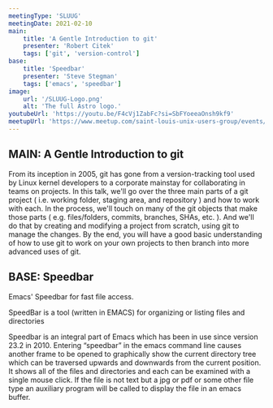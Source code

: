 ```yaml
---
meetingType: 'SLUUG'
meetingDate: 2021-02-10
main:
    title: 'A Gentle Introduction to git'
    presenter: 'Robert Citek'
    tags: ['git', 'version-control']
base:
    title: 'Speedbar'
    presenter: 'Steve Stegman'
    tags: ['emacs', 'speedbar']
image:
    url: '/SLUUG-Logo.png'
    alt: 'The full Astro logo.'
youtubeUrl: 'https://youtu.be/F4cVj1ZabFc?si=SbFYoeeaOnsh9kf9'
meetupUrl: 'https://www.meetup.com/saint-louis-unix-users-group/events/275750179/'
---
```



## **MAIN:** A Gentle Introduction to git

<MeetingPresenter presenterName={frontmatter.main.presenter} />

From its inception in 2005, git has gone from a version-tracking tool used by Linux kernel developers to a corporate mainstay for collaborating in teams on projects. In this talk, we'll go over the three main parts of a git project ( i.e. working folder, staging area, and repository ) and how to work with each. In the process, we'll touch on many of the git objects that make those parts ( e.g. files/folders, commits, branches, SHAs, etc. ). And we'll do that by creating and modifying a project from scratch, using git to manage the changes. By the end, you will have a good basic understanding of how to use git to work on your own projects to then branch into more advanced uses of git.

<Tags tags={frontmatter.main.tags} />

## **BASE:** Speedbar

<MeetingPresenter presenterName={frontmatter.base.presenter} />

Emacs' Speedbar for fast file access.

SpeedBar is a tool (written in EMACS) for organizing or listing files and directories

Speedbar is an integral part of Emacs which has been in use since version 23.2 in 2010. Entering “speedbar” in the emacs command line causes another frame to be opened to graphically show the current directory tree which can be traversed upwards and downwards from the current position. It shows all of the files and directories and each can be examined with a single mouse click. If the file is not text but a jpg or pdf or some other file type an auxiliary program will be called to display the file in an emacs buffer.

<Tags tags={frontmatter.base.tags} />
